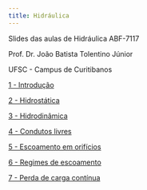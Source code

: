 ```yaml
---
title: Hidráulica
---
```



Slides das aulas de Hidráulica ABF-7117

Prof. Dr. João Batista Tolentino Júnior

UFSC - Campus de Curitibanos


[1 - Introdução](01-intro.html){target="_blank"}

[2 - Hidrostática](02-hidrostatica.html){target="_blank"}

[3 - Hidrodinâmica](03-hidrodinamica.html){target="_blank"}

[4 - Condutos livres](04-livre.html){target="_blank"}

[5 - Escoamento em orifícios](05-orif.html){target="_blank"}

[6 - Regimes de escoamento](06-regime.html){target="_blank"}

[7 - Perda de carga contínua](07-hf_cont.html){target="_blank"}

